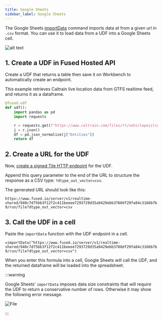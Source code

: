 ```yaml
---
title: Google Sheets
sidebar_label: Google Sheets
---
```



The Google Sheets [importData](https://support.google.com/docs/answer/3093335?hl=en)
command imports data at from a given url in `.csv` format. You can use it to load data
from a UDF into a Google Sheets cell.

![alt text](https://fused-magic.s3.us-west-2.amazonaws.com/docs_assets/gifs/google_sheets.gif)



## 1. Create a UDF in Fused Hosted API

Create a UDF that returns a table then save it on Workbench to automatically create an
endpoint.

This example retrieves Caltrain live location data from GTFS realtime feed, and returns
it as a dataframe.

```python showLineNumbers
@fused.udf
def udf():
    import pandas as pd
    import requests

    r = requests.get(f"https://www.caltrain.com/files/rt/vehiclepositions/CT.json")
    j = r.json()
    df = pd.json_normalize(j["Entities"])
    return df
```

## 2. Create a URL for the UDF

Now,
[create a signed Tile HTTP endpoint](/core-concepts/run/#http-requests)
for the UDF.

Append this query parameter to the end of the URL to structure the response as a CSV
type: `?dtype_out_vector=csv`.

The generated URL should look like this:

`https://www.fused.io/server/v1/realtime-shared/940c7d75bb3f12f2c411beeee7293729d35a9429ebb3760df29fa84c3166b7b9/run/file?dtype_out_vector=csv`

## 3. Call the UDF in a cell

Paste the `importData` function with the UDF endpoint in a cell.

`=importData("https://www.fused.io/server/v1/realtime-shared/940c7d75bb3f12f2c411beeee7293729d35a9429ebb3760df29fa84c3166b7b9/run/file?dtype_out_vector=csv")`

When you enter this formula into a cell, Google Sheets will call the UDF, and the
returned dataframe will be loaded into the spreadsheet.



:::warning

Google Sheets' `importData` imposes data size constraints that will require the UDF to
return a conservative number of rows. Otherwise it may show the following error message.


<div style={{textAlign: 'center'}}>
<img src={sl} alt="File" style={{width: 600}} />
</div>

:::

